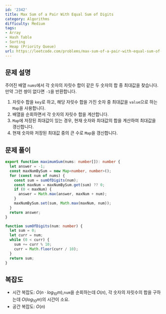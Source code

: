 ```yaml
---
id: '2342'
title: Max Sum of a Pair With Equal Sum of Digits
category: Algorithms
difficulty: Medium
tags:
- Array
- Hash Table
- Sorting
- Heap (Priority Queue)
url: https://leetcode.com/problems/max-sum-of-a-pair-with-equal-sum-of-digits
---
```


## 문제 설명

주어진 배열 `nums`에서 각 숫자의 자릿수 합이 같은 두 숫자의 합 중 최대값을 찾습니다. 만약 그런 쌍이 없다면 `-1`을 반환합니다.

1. 자릿수 합을 `key`로 하고, 해당 자릿수 합을 가진 숫자 중 최대값을 `value`으로 하는 `Map`을 사용합니다.
2. 배열을 순회하면서 각 숫자의 자릿수 합을 계산합니다.
3. `Map`에 저장된 최대값이 있는 경우, 현재 숫자와 최대값의 합을 계산하여 최대값을 갱신합니다.
4. 현재 숫자와 저장된 최대값 중의 큰 수로 `Map`을 갱신합니다.

## 문제 풀이

```typescript filename="solution.ts" copy
export function maximumSum(nums: number[]): number {
  let answer = -1;
  const maxNumBySum = new Map<number, number>();
  for (const num of nums) {
    const sum = sumOfDigits(num);
    const maxNum = maxNumBySum.get(sum) ?? 0;
    if (0 < maxNum) {
      answer = Math.max(answer, maxNum + num);
    }
    maxNumBySum.set(sum, Math.max(maxNum, num));
  }
  return answer;
}

function sumOfDigits(num: number) {
  let sum = 0;
  let curr = num;
  while (0 < curr) {
    sum += curr % 10;
    curr = Math.floor(curr / 10);
  }
  return sum;
}
```

## 복잡도

- 시간 복잡도: $O(n \cdot log_{10}m)$,`num`을 순회하는데 $O(n)$, 각 숫자의 자릿수의 합을 구하는데 $O(log_{10}m)$의 시간이 소요.
- 공간 복잡도: $O(n)$

